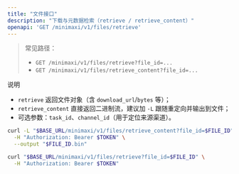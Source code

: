 ```yaml
---
title: "文件接口"
description: "下载与元数据检索（retrieve / retrieve_content）"
openapi: 'GET /minimaxi/v1/files/retrieve'
---
```


> 常见路径：
> - `GET /minimaxi/v1/files/retrieve?file_id=...`
> - `GET /minimaxi/v1/files/retrieve_content?file_id=...`

说明

- `retrieve` 返回文件对象（含 `download_url`/`bytes` 等）；
- `retrieve_content` 直接返回二进制流，建议加 `-L` 跟随重定向并输出到文件；
- 可选参数：`task_id`、`channel_id`（用于定位来源渠道）。

<Tabs>
<Tab title="下载内容">

```bash
curl -L "$BASE_URL/minimaxi/v1/files/retrieve_content?file_id=$FILE_ID" \
  -H "Authorization: Bearer $TOKEN" \
  --output "$FILE_ID.bin"
```

</Tab>
<Tab title="查询元数据">

```bash
curl "$BASE_URL/minimaxi/v1/files/retrieve?file_id=$FILE_ID" \
  -H "Authorization: Bearer $TOKEN"
```

</Tab>
</Tabs>
